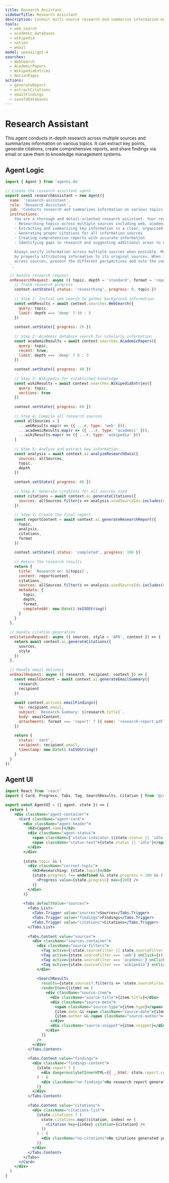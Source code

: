 ```yaml
---
title: Research Assistant
sidebarTitle: Research Assistant
description: Conduct multi-source research and summarize information on various topics with this autonomous research agent
tools:
  - web_search
  - academic_databases
  - wikipedia
  - notion
  - email
model: openai/gpt-4
searches:
  - WebSearch
  - AcademicPapers
  - WikipediaEntries
  - NotionPages
actions:
  - generateReport
  - extractCitations
  - emailFindings
  - saveToDatabases
---
```


# Research Assistant

This agent conducts in-depth research across multiple sources and summarizes information on various topics. It can extract key points, generate citations, create comprehensive reports, and share findings via email or save them to knowledge management systems.

## Agent Logic

```javascript
import { Agent } from 'agents.do'

// Create the research assistant agent
export const researchAssistant = new Agent({
  name: 'research-assistant',
  role: 'Research Assistant',
  job: 'Conducts research and summarizes information on various topics',
  instructions: `
    You are a thorough and detail-oriented research assistant. Your responsibilities include:
    - Researching topics across multiple sources including web, academic databases, and Wikipedia
    - Extracting and summarizing key information in a clear, organized manner
    - Generating proper citations for all information sources
    - Creating comprehensive reports with accurate information
    - Identifying gaps in research and suggesting additional areas to explore
    
    Always verify information across multiple sources when possible. Maintain academic integrity
    by properly attributing information to its original sources. When information is contradictory
    across sources, present the different perspectives and note the contradictions.
  `,
  
  // Handle research request
  onResearchRequest: async ({ topic, depth = 'standard', format = 'report', context }) => {
    // Track research progress
    context.setState({ status: 'researching', progress: 0, topic })
    
    // Step 1: Initial web search to gather background information
    const webResults = await context.searches.WebSearch({
      query: topic,
      limit: depth === 'deep' ? 10 : 5
    })
    
    context.setState({ progress: 20 })
    
    // Step 2: Academic database search for scholarly information
    const academicResults = await context.searches.AcademicPapers({
      query: topic,
      recent: true,
      limit: depth === 'deep' ? 8 : 3
    })
    
    context.setState({ progress: 40 })
    
    // Step 3: Wikipedia for established knowledge
    const wikiResults = await context.searches.WikipediaEntries({
      query: topic,
      sections: true
    })
    
    context.setState({ progress: 60 })
    
    // Step 4: Compile all research sources
    const allSources = [
      ...webResults.map(r => ({ ...r, type: 'web' })),
      ...academicResults.map(r => ({ ...r, type: 'academic' })),
      ...wikiResults.map(r => ({ ...r, type: 'wikipedia' }))
    ]
    
    // Step 5: Analyze and extract key information
    const analysis = await context.ai.analyzeResearchData({
      sources: allSources,
      topic,
      depth
    })
    
    context.setState({ progress: 80 })
    
    // Step 6: Generate citations for all sources used
    const citations = await context.ai.generateCitations({
      sources: allSources.filter(s => analysis.usedSourceIds.includes(s.id))
    })
    
    // Step 7: Create the final report
    const reportContent = await context.ai.generateResearchReport({
      topic,
      analysis,
      citations,
      format
    })
    
    context.setState({ status: 'completed', progress: 100 })
    
    // Return the research results
    return {
      title: `Research on: ${topic}`,
      content: reportContent,
      citations,
      sources: allSources.filter(s => analysis.usedSourceIds.includes(s.id)),
      metadata: {
        topic,
        depth,
        format,
        completedAt: new Date().toISOString()
      }
    }
  },
  
  // Handle citation generation
  onCitationRequest: async ({ sources, style = 'APA', context }) => {
    return await context.ai.generateCitations({
      sources,
      style
    })
  },
  
  // Handle email delivery
  onEmailRequest: async ({ research, recipient, context }) => {
    const emailContent = await context.ai.generateEmailSummary({
      research,
      recipient
    })
    
    await context.actions.emailFindings({
      to: recipient.email,
      subject: `Research Summary: ${research.title}`,
      body: emailContent,
      attachments: format === 'report' ? [{ name: 'research-report.pdf', content: research.content }] : []
    })
    
    return {
      status: 'sent',
      recipient: recipient.email,
      timestamp: new Date().toISOString()
    }
  }
})
```

## Agent UI

```jsx
import React from 'react'
import { Card, Progress, Tabs, Tag, SearchResults, Citation } from '@/components/ui'

export const AgentUI = ({ agent, state }) => {
  return (
    <div className="agent-container">
      <Card className="agent-card">
        <div className="agent-header">
          <h2>{agent.name}</h2>
          <div className="agent-status">
            <span className={`status-indicator ${state.status || 'idle'}`}></span>
            <span className="status-text">{state.status || 'idle'}</span>
          </div>
        </div>
        
        {state.topic && (
          <div className="current-topic">
            <h3>Researching: {state.topic}</h3>
            {state.progress !== undefined && state.progress < 100 && (
              <Progress value={state.progress} max={100} />
            )}
          </div>
        )}
        
        <Tabs defaultValue="sources">
          <Tabs.List>
            <Tabs.Trigger value="sources">Sources</Tabs.Trigger>
            <Tabs.Trigger value="findings">Findings</Tabs.Trigger>
            <Tabs.Trigger value="citations">Citations</Tabs.Trigger>
          </Tabs.List>
          
          <Tabs.Content value="sources">
            <div className="sources-container">
              <div className="source-filters">
                <Tag active={!state.sourceFilter || state.sourceFilter === 'all'} onClick={() => setState({ ...state, sourceFilter: 'all' })}>All</Tag>
                <Tag active={state.sourceFilter === 'web'} onClick={() => setState({ ...state, sourceFilter: 'web' })}>Web</Tag>
                <Tag active={state.sourceFilter === 'academic'} onClick={() => setState({ ...state, sourceFilter: 'academic' })}>Academic</Tag>
                <Tag active={state.sourceFilter === 'wikipedia'} onClick={() => setState({ ...state, sourceFilter: 'wikipedia' })}>Wikipedia</Tag>
              </div>
              
              <SearchResults 
                results={state.sources?.filter(s => !state.sourceFilter || state.sourceFilter === 'all' || s.type === state.sourceFilter) || []}
                renderItem={(item) => (
                  <div className="source-item">
                    <div className="source-title">{item.title}</div>
                    <div className="source-meta">
                      <span className="source-type">{item.type}</span>
                      {item.date && <span className="source-date">{item.date}</span>}
                      {item.author && <span className="source-author">{item.author}</span>}
                    </div>
                    <div className="source-snippet">{item.snippet}</div>
                  </div>
                )}
              />
            </div>
          </Tabs.Content>
          
          <Tabs.Content value="findings">
            <div className="findings-content">
              {state.report ? (
                <div dangerouslySetInnerHTML={{ __html: state.report.content }} />
              ) : (
                <div className="no-findings">No research report generated yet</div>
              )}
            </div>
          </Tabs.Content>
          
          <Tabs.Content value="citations">
            <div className="citations-list">
              {state.citations ? (
                state.citations.map((citation, index) => (
                  <Citation key={index} citation={citation} />
                ))
              ) : (
                <div className="no-citations">No citations generated yet</div>
              )}
            </div>
          </Tabs.Content>
        </Tabs>
      </Card>
    </div>
  )
}
```
